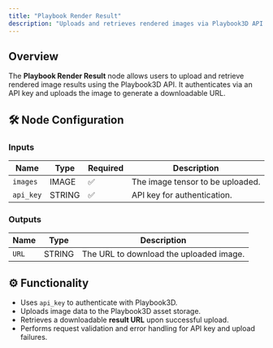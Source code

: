 ```yaml
---
title: "Playbook Render Result"
description: "Uploads and retrieves rendered images via Playbook3D API."
---
```


## Overview

The **Playbook Render Result** node allows users to upload and retrieve rendered image results using the Playbook3D API. It authenticates via an API key and uploads the image to generate a downloadable URL.

## 🛠️ Node Configuration

### **Inputs**
| Name     | Type   | Required | Description |
|----------|--------|----------|--------------------------------|
| `images` | IMAGE  | ✅        | The image tensor to be uploaded. |
| `api_key` | STRING | ✅        | API key for authentication. |

### **Outputs**
| Name  | Type   | Description |
|-------|--------|--------------------------------|
| `URL` | STRING | The URL to download the uploaded image. |

## ⚙️ Functionality

- Uses `api_key` to authenticate with Playbook3D.
- Uploads image data to the Playbook3D asset storage.
- Retrieves a downloadable **result URL** upon successful upload.
- Performs request validation and error handling for API key and upload failures.

